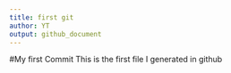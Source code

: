 ```yaml
---
title: first git
author: YT
output: github_document
---
```


#My first Commit
This is the first file I generated in github
